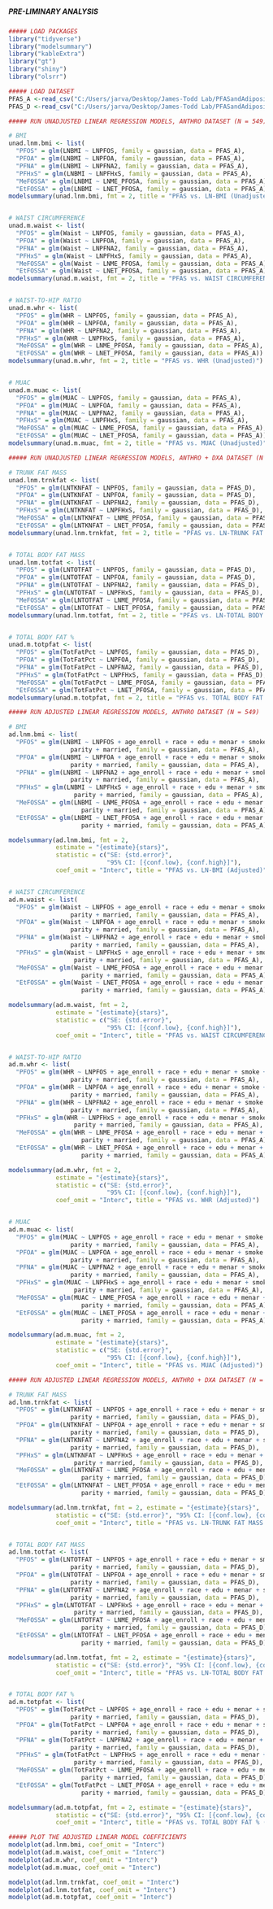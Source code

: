 #####                                                       #####
##### PRE-LIMINARY ANALYSIS                                 #####
#####                                                       #####

```r
##### LOAD PACKAGES
library("tidyverse")
library("modelsummary")
library("kableExtra")
library("gt")
library("shiny")
library("olsrr")

```

```r
##### LOAD DATASET
PFAS_A <-read_csv("C:/Users/jarva/Desktop/James-Todd Lab/PFASandAdiposity/Data/PFAS_A.csv")
PFAS_D <-read_csv("C:/Users/jarva/Desktop/James-Todd Lab/PFASandAdiposity/Data/PFAS_D.csv")

```

```r
##### RUN UNADJUSTED LINEAR REGRESSION MODELS, ANTHRO DATASET (N = 549)

# BMI
unad.lnm.bmi <- list(
  "PFOS" = glm(LNBMI ~ LNPFOS, family = gaussian, data = PFAS_A),
  "PFOA" = glm(LNBMI ~ LNPFOA, family = gaussian, data = PFAS_A),
  "PFNA" = glm(LNBMI ~ LNPFNA2, family = gaussian, data = PFAS_A),
  "PFHxS" = glm(LNBMI ~ LNPFHxS, family = gaussian, data = PFAS_A),
  "MeFOSSA" = glm(LNBMI ~ LNME_PFOSA, family = gaussian, data = PFAS_A),
  "EtFOSSA" = glm(LNBMI ~ LNET_PFOSA, family = gaussian, data = PFAS_A))
modelsummary(unad.lnm.bmi, fmt = 2, title = "PFAS vs. LN-BMI (Unadjusted)")


# WAIST CIRCUMFERENCE
unad.m.waist <- list(
  "PFOS" = glm(Waist ~ LNPFOS, family = gaussian, data = PFAS_A),
  "PFOA" = glm(Waist ~ LNPFOA, family = gaussian, data = PFAS_A),
  "PFNA" = glm(Waist ~ LNPFNA2, family = gaussian, data = PFAS_A),
  "PFHxS" = glm(Waist ~ LNPFHxS, family = gaussian, data = PFAS_A),
  "MeFOSSA" = glm(Waist ~ LNME_PFOSA, family = gaussian, data = PFAS_A),
  "EtFOSSA" = glm(Waist ~ LNET_PFOSA, family = gaussian, data = PFAS_A))
modelsummary(unad.m.waist, fmt = 2, title = "PFAS vs. WAIST CIRCUMFERENCE (Unadjusted)")


# WAIST-TO-HIP RATIO
unad.m.whr <- list(
  "PFOS" = glm(WHR ~ LNPFOS, family = gaussian, data = PFAS_A),
  "PFOA" = glm(WHR ~ LNPFOA, family = gaussian, data = PFAS_A),
  "PFNA" = glm(WHR ~ LNPFNA2, family = gaussian, data = PFAS_A),
  "PFHxS" = glm(WHR ~ LNPFHxS, family = gaussian, data = PFAS_A),
  "MeFOSSA" = glm(WHR ~ LNME_PFOSA, family = gaussian, data = PFAS_A),
  "EtFOSSA" = glm(WHR ~ LNET_PFOSA, family = gaussian, data = PFAS_A))
modelsummary(unad.m.whr, fmt = 2, title = "PFAS vs. WHR (Unadjusted)")


# MUAC
unad.m.muac <- list(
  "PFOS" = glm(MUAC ~ LNPFOS, family = gaussian, data = PFAS_A),
  "PFOA" = glm(MUAC ~ LNPFOA, family = gaussian, data = PFAS_A),
  "PFNA" = glm(MUAC ~ LNPFNA2, family = gaussian, data = PFAS_A),
  "PFHxS" = glm(MUAC ~ LNPFHxS, family = gaussian, data = PFAS_A),
  "MeFOSSA" = glm(MUAC ~ LNME_PFOSA, family = gaussian, data = PFAS_A),
  "EtFOSSA" = glm(MUAC ~ LNET_PFOSA, family = gaussian, data = PFAS_A))
modelsummary(unad.m.muac, fmt = 2, title = "PFAS vs. MUAC (Unadjusted)")

```

```r
##### RUN UNADJUSTED LINEAR REGRESSION MODELS, ANTHRO + DXA DATASET (N = 429)

# TRUNK FAT MASS
unad.lnm.trnkfat <- list(
  "PFOS" = glm(LNTKNFAT ~ LNPFOS, family = gaussian, data = PFAS_D),
  "PFOA" = glm(LNTKNFAT ~ LNPFOA, family = gaussian, data = PFAS_D),
  "PFNA" = glm(LNTKNFAT ~ LNPFNA2, family = gaussian, data = PFAS_D),
  "PFHxS" = glm(LNTKNFAT ~ LNPFHxS, family = gaussian, data = PFAS_D),
  "MeFOSSA" = glm(LNTKNFAT ~ LNME_PFOSA, family = gaussian, data = PFAS_D),
  "EtFOSSA" = glm(LNTKNFAT ~ LNET_PFOSA, family = gaussian, data = PFAS_D))
modelsummary(unad.lnm.trnkfat, fmt = 2, title = "PFAS vs. LN-TRUNK FAT MASS (Unadjusted)")


# TOTAL BODY FAT MASS
unad.lnm.totfat <- list(
  "PFOS" = glm(LNTOTFAT ~ LNPFOS, family = gaussian, data = PFAS_D),
  "PFOA" = glm(LNTOTFAT ~ LNPFOA, family = gaussian, data = PFAS_D),
  "PFNA" = glm(LNTOTFAT ~ LNPFNA2, family = gaussian, data = PFAS_D),
  "PFHxS" = glm(LNTOTFAT ~ LNPFHxS, family = gaussian, data = PFAS_D),
  "MeFOSSA" = glm(LNTOTFAT ~ LNME_PFOSA, family = gaussian, data = PFAS_D),
  "EtFOSSA" = glm(LNTOTFAT ~ LNET_PFOSA, family = gaussian, data = PFAS_D))
modelsummary(unad.lnm.totfat, fmt = 2, title = "PFAS vs. LN-TOTAL BODY FAT MASS (Unadjusted)")


# TOTAL BODY FAT %
unad.m.totpfat <- list(
  "PFOS" = glm(TotFatPct ~ LNPFOS, family = gaussian, data = PFAS_D),
  "PFOA" = glm(TotFatPct ~ LNPFOA, family = gaussian, data = PFAS_D),
  "PFNA" = glm(TotFatPct ~ LNPFNA2, family = gaussian, data = PFAS_D),
  "PFHxS" = glm(TotFatPct ~ LNPFHxS, family = gaussian, data = PFAS_D),
  "MeFOSSA" = glm(TotFatPct ~ LNME_PFOSA, family = gaussian, data = PFAS_D),
  "EtFOSSA" = glm(TotFatPct ~ LNET_PFOSA, family = gaussian, data = PFAS_D))
modelsummary(unad.m.totpfat, fmt = 2, title = "PFAS vs. TOTAL BODY FAT % (Unadjusted)")

```


```r
##### RUN ADJUSTED LINEAR REGRESSION MODELS, ANTHRO DATASET (N = 549)

# BMI
ad.lnm.bmi <- list(
  "PFOS" = glm(LNBMI ~ LNPFOS + age_enroll + race + edu + menar + smoke +  
                 parity + married, family = gaussian, data = PFAS_A),
  "PFOA" = glm(LNBMI ~ LNPFOA + age_enroll + race + edu + menar + smoke +  
                 parity + married, family = gaussian, data = PFAS_A),
  "PFNA" = glm(LNBMI ~ LNPFNA2 + age_enroll + race + edu + menar + smoke +  
                 parity + married, family = gaussian, data = PFAS_A),
  "PFHxS" = glm(LNBMI ~ LNPFHxS + age_enroll + race + edu + menar + smoke +  
                  parity + married, family = gaussian, data = PFAS_A),
  "MeFOSSA" = glm(LNBMI ~ LNME_PFOSA + age_enroll + race + edu + menar + smoke +  
                    parity + married, family = gaussian, data = PFAS_A),
  "EtFOSSA" = glm(LNBMI ~ LNET_PFOSA + age_enroll + race + edu + menar + smoke +  
                    parity + married, family = gaussian, data = PFAS_A))

modelsummary(ad.lnm.bmi, fmt = 2,
             estimate = "{estimate}{stars}",
             statistic = c("SE: {std.error}",
                           "95% CI: [{conf.low}, {conf.high}]"),
             coef_omit = "Interc", title = "PFAS vs. LN-BMI (Adjusted)")


# WAIST CIRCUMFERENCE
ad.m.waist <- list(
  "PFOS" = glm(Waist ~ LNPFOS + age_enroll + race + edu + menar + smoke +  
                 parity + married, family = gaussian, data = PFAS_A),
  "PFOA" = glm(Waist ~ LNPFOA + age_enroll + race + edu + menar + smoke +  
                 parity + married, family = gaussian, data = PFAS_A),
  "PFNA" = glm(Waist ~ LNPFNA2 + age_enroll + race + edu + menar + smoke +  
                 parity + married, family = gaussian, data = PFAS_A),
  "PFHxS" = glm(Waist ~ LNPFHxS + age_enroll + race + edu + menar + smoke +  
                  parity + married, family = gaussian, data = PFAS_A),
  "MeFOSSA" = glm(Waist ~ LNME_PFOSA + age_enroll + race + edu + menar + smoke +  
                    parity + married, family = gaussian, data = PFAS_A),
  "EtFOSSA" = glm(Waist ~ LNET_PFOSA + age_enroll + race + edu + menar + smoke +  
                    parity + married, family = gaussian, data = PFAS_A))

modelsummary(ad.m.waist, fmt = 2,
             estimate = "{estimate}{stars}",
             statistic = c("SE: {std.error}",
                           "95% CI: [{conf.low}, {conf.high}]"),
             coef_omit = "Interc", title = "PFAS vs. WAIST CIRCUMFERENCE (Adjusted)")


# WAIST-TO-HIP RATIO
ad.m.whr <- list(
  "PFOS" = glm(WHR ~ LNPFOS + age_enroll + race + edu + menar + smoke +  
                 parity + married, family = gaussian, data = PFAS_A),
  "PFOA" = glm(WHR ~ LNPFOA + age_enroll + race + edu + menar + smoke +  
                 parity + married, family = gaussian, data = PFAS_A),
  "PFNA" = glm(WHR ~ LNPFNA2 + age_enroll + race + edu + menar + smoke +  
                 parity + married, family = gaussian, data = PFAS_A),
  "PFHxS" = glm(WHR ~ LNPFHxS + age_enroll + race + edu + menar + smoke +  
                  parity + married, family = gaussian, data = PFAS_A),
  "MeFOSSA" = glm(WHR ~ LNME_PFOSA + age_enroll + race + edu + menar + smoke +  
                    parity + married, family = gaussian, data = PFAS_A),
  "EtFOSSA" = glm(WHR ~ LNET_PFOSA + age_enroll + race + edu + menar + smoke +  
                    parity + married, family = gaussian, data = PFAS_A))

modelsummary(ad.m.whr, fmt = 2,
             estimate = "{estimate}{stars}",
             statistic = c("SE: {std.error}",
                           "95% CI: [{conf.low}, {conf.high}]"),
             coef_omit = "Interc", title = "PFAS vs. WHR (Adjusted)")


# MUAC
ad.m.muac <- list(
  "PFOS" = glm(MUAC ~ LNPFOS + age_enroll + race + edu + menar + smoke +  
                 parity + married, family = gaussian, data = PFAS_A),
  "PFOA" = glm(MUAC ~ LNPFOA + age_enroll + race + edu + menar + smoke +  
                 parity + married, family = gaussian, data = PFAS_A),
  "PFNA" = glm(MUAC ~ LNPFNA2 + age_enroll + race + edu + menar + smoke +  
                 parity + married, family = gaussian, data = PFAS_A),
  "PFHxS" = glm(MUAC ~ LNPFHxS + age_enroll + race + edu + menar + smoke +  
                  parity + married, family = gaussian, data = PFAS_A),
  "MeFOSSA" = glm(MUAC ~ LNME_PFOSA + age_enroll + race + edu + menar + smoke +  
                    parity + married, family = gaussian, data = PFAS_A),
  "EtFOSSA" = glm(MUAC ~ LNET_PFOSA + age_enroll + race + edu + menar + smoke +  
                    parity + married, family = gaussian, data = PFAS_A))

modelsummary(ad.m.muac, fmt = 2,
             estimate = "{estimate}{stars}",
             statistic = c("SE: {std.error}",
                           "95% CI: [{conf.low}, {conf.high}]"),
             coef_omit = "Interc", title = "PFAS vs. MUAC (Adjusted)")

```


```r
##### RUN ADJUSTED LINEAR REGRESSION MODELS, ANTHRO + DXA DATASET (N = 429)

# TRUNK FAT MASS
ad.lnm.trnkfat <- list(
  "PFOS" = glm(LNTKNFAT ~ LNPFOS + age_enroll + race + edu + menar + smoke + 
                 parity + married, family = gaussian, data = PFAS_D),
  "PFOA" = glm(LNTKNFAT ~ LNPFOA + age_enroll + race + edu + menar + smoke + 
                 parity + married, family = gaussian, data = PFAS_D),
  "PFNA" = glm(LNTKNFAT ~ LNPFNA2 + age_enroll + race + edu + menar + smoke + 
                 parity + married, family = gaussian, data = PFAS_D),
  "PFHxS" = glm(LNTKNFAT ~ LNPFHxS + age_enroll + race + edu + menar + smoke + 
                  parity + married, family = gaussian, data = PFAS_D),
  "MeFOSSA" = glm(LNTKNFAT ~ LNME_PFOSA + age_enroll + race + edu + menar + smoke + 
                    parity + married, family = gaussian, data = PFAS_D),
  "EtFOSSA" = glm(LNTKNFAT ~ LNET_PFOSA + age_enroll + race + edu + menar + smoke + 
                    parity + married, family = gaussian, data = PFAS_D))

modelsummary(ad.lnm.trnkfat, fmt = 2, estimate = "{estimate}{stars}", 
             statistic = c("SE: {std.error}", "95% CI: [{conf.low}, {conf.high}]"), 
             coef_omit = "Interc", title = "PFAS vs. LN-TRUNK FAT MASS (Unadjusted)")


# TOTAL BODY FAT MASS
ad.lnm.totfat <- list(
  "PFOS" = glm(LNTOTFAT ~ LNPFOS + age_enroll + race + edu + menar + smoke + 
                 parity + married, family = gaussian, data = PFAS_D),
  "PFOA" = glm(LNTOTFAT ~ LNPFOA + age_enroll + race + edu + menar + smoke + 
                 parity + married, family = gaussian, data = PFAS_D),
  "PFNA" = glm(LNTOTFAT ~ LNPFNA2 + age_enroll + race + edu + menar + smoke + 
                 parity + married, family = gaussian, data = PFAS_D),
  "PFHxS" = glm(LNTOTFAT ~ LNPFHxS + age_enroll + race + edu + menar + smoke + 
                  parity + married, family = gaussian, data = PFAS_D),
  "MeFOSSA" = glm(LNTOTFAT ~ LNME_PFOSA + age_enroll + race + edu + menar + smoke + 
                    parity + married, family = gaussian, data = PFAS_D),
  "EtFOSSA" = glm(LNTOTFAT ~ LNET_PFOSA + age_enroll + race + edu + menar + smoke + 
                    parity + married, family = gaussian, data = PFAS_D))

modelsummary(ad.lnm.totfat, fmt = 2, estimate = "{estimate}{stars}", 
             statistic = c("SE: {std.error}", "95% CI: [{conf.low}, {conf.high}]"), 
             coef_omit = "Interc", title = "PFAS vs. LN-TOTAL BODY FAT MASS (Unadjusted)")


# TOTAL BODY FAT %
ad.m.totpfat <- list(
  "PFOS" = glm(TotFatPct ~ LNPFOS + age_enroll + race + edu + menar + smoke + 
                 parity + married, family = gaussian, data = PFAS_D),
  "PFOA" = glm(TotFatPct ~ LNPFOA + age_enroll + race + edu + menar + smoke + 
                 parity + married, family = gaussian, data = PFAS_D),
  "PFNA" = glm(TotFatPct ~ LNPFNA2 + age_enroll + race + edu + menar + smoke + 
                 parity + married, family = gaussian, data = PFAS_D),
  "PFHxS" = glm(TotFatPct ~ LNPFHxS + age_enroll + race + edu + menar + smoke + 
                  parity + married, family = gaussian, data = PFAS_D),
  "MeFOSSA" = glm(TotFatPct ~ LNME_PFOSA + age_enroll + race + edu + menar + smoke + 
                    parity + married, family = gaussian, data = PFAS_D),
  "EtFOSSA" = glm(TotFatPct ~ LNET_PFOSA + age_enroll + race + edu + menar + smoke + 
                    parity + married, family = gaussian, data = PFAS_D))

modelsummary(ad.m.totpfat, fmt = 2, estimate = "{estimate}{stars}", 
             statistic = c("SE: {std.error}", "95% CI: [{conf.low}, {conf.high}]"), 
             coef_omit = "Interc", title = "PFAS vs. TOTAL BODY FAT % (Unadjusted)")

```

```r
##### PLOT THE ADJUSTED LINEAR MODEL COEFFICIENTS 
modelplot(ad.lnm.bmi, coef_omit = "Interc")
modelplot(ad.m.waist, coef_omit = "Interc")
modelplot(ad.m.whr, coef_omit = "Interc")
modelplot(ad.m.muac, coef_omit = "Interc")

modelplot(ad.lnm.trnkfat, coef_omit = "Interc")
modelplot(ad.lnm.totfat, coef_omit = "Interc")
modelplot(ad.m.totpfat, coef_omit = "Interc")

```

